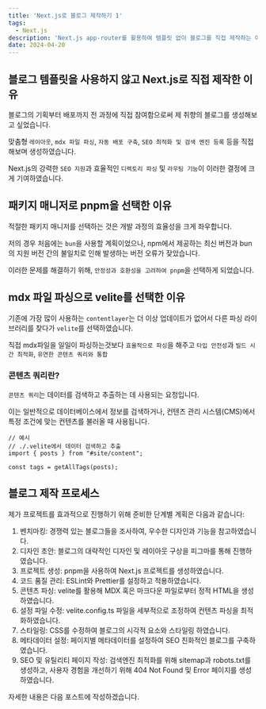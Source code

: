 ```yaml
---
title: 'Next.js로 블로그 제작하기 1'
tags:
  - Next.js
description: 'Next.js app-router를 활용하여 템플릿 없이 블로그를 직접 제작하는 이유 및 pnpm을 패키지 매니저로 선택한 배경.'
date: 2024-04-20
---
```


## 블로그 템플릿을 사용하지 않고 Next.js로 직접 제작한 이유

블로그의 기획부터 배포까지 전 과정에 직접 참여함으로써 제 취향의 블로그를 생성해보고 싶었습니다.

맞춤형 `레이아웃`, `mdx 파일 파싱`, `자동 배포 구축`, `SEO 최적화 및 검색 엔진 등록` 등을 직접 해보며 생성하였습니다.

Next.js의 강력한 `SEO 지원`과 효율적인 `디렉토리 파싱` 및 `라우팅 기능`이 이러한 결정에 크게 기여하였습니다.

## 패키지 매니저로 pnpm을 선택한 이유

적절한 패키지 매니저를 선택하는 것은 개발 과정의 효율성을 크게 좌우합니다. 

저의 경우 처음에는 `bun`을 사용할 계획이었으나, npm에서 제공하는 최신 버전과 bun의 지원 버전 간의 불일치로 인해 발생하는 버전 오류가 잦았습니다. 

이러한 문제를 해결하기 위해, `안정성과 호환성을 고려하여 pnpm`을 선택하게 되었습니다.

## mdx 파일 파싱으로 velite를 선택한 이유

기존에 가장 많이 사용하는 `contentlayer`는 더 이상 업데이트가 없어서 다른 파싱 라이브러리를 찾다가 `velite`를 선택하였습니다.

직접 mdx파일을 일일이 파싱하는것보다 `효율적으로 파싱`을 해주고 `타입 안전성`과 `빌드 시간 최적화`, `유연한 콘텐츠 쿼리와 통합`

### 콘텐츠 쿼리란?

`콘텐츠 쿼리`는 데이터를 검색하고 추출하는 데 사용되는 요청입니다. 

이는 일반적으로 데이터베이스에서 정보를 검색하거나, 컨텐츠 관리 시스템(CMS)에서 특정 조건에 맞는 컨텐츠를 불러올 때 사용됩니다.

```page.tsx
// 예시
// ./.velite에서 데이터 검색하고 추출
import { posts } from "#site/content";

const tags = getAllTags(posts);
```

## 블로그 제작 프로세스

제가 프로젝트를 효과적으로 진행하기 위해 준비한 단계별 계획은 다음과 같습니다:

1. 벤치마킹: 경쟁력 있는 블로그들을 조사하여, 우수한 디자인과 기능을 참고하였습니다.
2. 디자인 초안: 블로그의 대략적인 디자인 및 레이아웃 구상을 피그마를 통해 진행하였습니다.
3. 프로젝트 생성: pnpm을 사용하여 Next.js 프로젝트를 생성하였습니다.
4. 코드 품질 관리: ESLint와 Prettier를 설정하고 적용하였습니다.
5. 콘텐츠 파싱: velite를 활용해 MDX 혹은 마크다운 파일로부터 정적 HTML을 생성하였습니다.
6. 설정 파일 수정: velite.config.ts 파일을 세부적으로 조정하여 컨텐츠 파싱을 최적화하였습니다.
7. 스타일링: CSS를 수정하여 블로그의 시각적 요소와 스타일링 하였습니다.
8. 메타데이터 설정: 페이지별 메타데이터를 설정하여 SEO 친화적인 블로그를 구축하였습니다.
9. SEO 및 유틸리티 페이지 작성: 검색엔진 최적화를 위해 sitemap과 robots.txt를 생성하고, 사용자 경험을 개선하기 위해 404 Not Found 및 Error 페이지를 생성하였습니다.

자세한 내용은 다음 포스트에 작성하겠습니다.